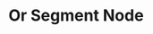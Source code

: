 ---
title: "Or Segment Node"
description: "Allow any users to join the segment if they satisfy one condition \"Or\" another condition."
---